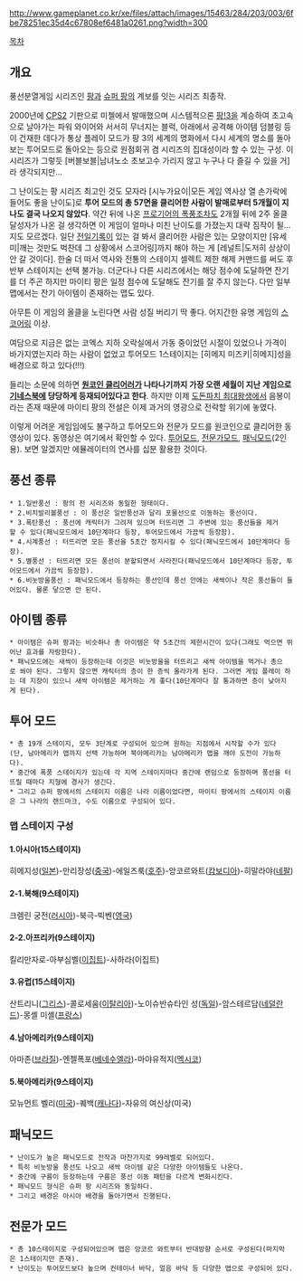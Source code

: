 http://www.gameplanet.co.kr/xe/files/attach/images/15463/284/203/003/6fbe78251ec35d4c67808ef6481a0261.png?width=300

[[목차]]

{{{#!html
<iframe title="YouTube video player" class="youtube-player" type="text/html" width="480" height="390" src="http://www.youtube.com/embed/VcRrvQEEn_U" frameborder="0" allowFullScreen></iframe>
}}}

== 개요 ==
풍선분열게임 시리즈인 [[팡]]과 [[슈퍼 팡]]의 계보를 잇는 시리즈 최종작.

2000년에 [[CPS2]] 기판으로 미첼에서 발매했으며 시스템적으론 [[팡!3]]을 계승하여 초고속으로 날아가는 파워 와이어와 서서히 무너지는 블럭, 아래에서 공격해 아이템 덤블링 등이 건재한 데다가 통상 플레이 모드가 팡 3의 세계의 명화에서 다시 세계의 명소를 돌아보는 투어모드로 돌아오는 등으로 원점회귀 겸 시리즈의 집대성이라 할 수 있는 구성. 이 시리즈가 그렇듯 [버블보블|남녀노소 초보고수 가리지 않고 누구나 다 즐길 수 있을 거]라 생각되지만...

{{{+2 '''난이도가 토나올 정도로 어렵다'''.}}}

그 난이도는 팡 시리즈 최고인 것도 모자라 [시누가요이|모든 게임 역사상 열 손가락에 들어도 좋을 난이도]로 '''투어 모드의 총 57면을 클리어한 사람이 발매로부터 5개월이 지나도 결국 나오지 않았다'''. 약간 뒤에 나온 [[프로기어의 폭풍]]조차도 2개월 뒤에 2주 올클 달성자가 나온 걸 생각하면 이 게임이 얼마나 미친 난이도를 가졌는지 대략 짐작이 될... 지도 모르겠다. 일단 [[전일기록]]이 있는 걸 봐서 클리어한 사람은 있는 모양이지만 [유세미|깨는 것만도 벅찬데 그 상황에서 스코어링]까지 해야 하는 게 [레널트|도저히 상상이 안 갈 것이다]. 한술 더 떠서 역사와 전통의 스테이지 셀렉트 제한 해제 커맨드를 써도 후반부 스테이지는 선택 불가능. 더군다나 다른 시리즈에서는 해당 점수에 도달하면 잔기를 더 주곤 하지만 마이티 팡은 일정 점수에 도달해도 잔기를 잘 주지 않는다. 다만 일부 맵에서는 잔기 아이템이 존재하는 맵도 있다.

아무튼 이 게임의 올클을 노린다면 사람 성질 버리기 딱 좋다. 어지간한 유명 게임의 [[스코어링]] 이상.

여담으로 지금은 없는 코엑스 지하 오락실에서 가동 중이었던 시절이 있었으나 가격이 바가지였는지라 하는 사람이 없었고 투어모드 1스테이지는 [히메지 미즈키|히메지]성을 배경으로 하고 있다(!!!)

들리는 소문에 의하면 '''[[원코인 클리어]]러가 나타나기까지 가장 오랜 세월이 지난 게임으로 [[기네스북]]에 당당하게 등재되어있다고 한다'''. 하지만 이제 [[도돈파치 최대왕생]]에서 음봉이라는 존재 때문에 마이티 팡의 전설은 이제 과거의 영광으로 전락할 위기에 놓였다.

이렇게 어려운 게임임에도 불구하고 투어모드와 전문가 모드를 원코인으로 클리어한 동영상이 있다. 동영상은 여기에서 확인할 수 있다. [http://www.dailymotion.com/video/xkvsom_mighty-pang-tour-mode-arcade-all-clear-6-454-200-pts_videogames 투어모드], [http://www.dailymotion.com/video/xkvx0n_mighty-pang-expert-mode-arcade-all-clear-665-200-pts_videogames 전문가모드], [http://www.tu.tv/videos/mighty-pang-panic-mode-complete-and-endi_1 패닉모드](2인용).
보면 알겠지만 에뮬레이터의 연사를 십분 활용한 것이다.

== 풍선 종류 ==
 * 1.일반풍선 : 팡의 전 시리즈와 동일한 형태이다.
 * 2.비치발리볼풍선 : 이 풍선은 일반풍선과 달리 포물선으로 이동하는 풍선이다.
 * 3.폭탄풍선 : 풍선에 캐릭터가 그려져 있으며 터뜨리면 그 주변에 있는 풍선들을 제거할 수 있다(패닉모드에서 10단계마다 등장, 투어모드에서 가끔씩 등장함).
 * 4.시계풍선 : 터뜨리면 모든 풍선을 5초간 정지시킬 수 있다(패닉모드에서 10단계마다 등장).
 * 5.별풍선 : 터뜨리면 모든 풍선이 분할되면서 사라진다(패닉모드에서 10단계마다 등장, 투어모드에서 가끔씩 등장함).
 * 6.비눗방울풍선 : 패닉모드에서 등장하는 풍선인데 풍선 안에는 새싹이나 작은 풍선들이 들어있다. 물론 닿으면 안 된다.

== 아이템 종류 ==
 * 아이템은 슈퍼 팡과는 비슷하나 총 아이템은 약 5초간의 제한시간이 있다(그래도 먹으면 뛰어난 효과를 자랑한다).
 * 패닉모드에는 새싹이 등장하는데 이것은 비눗방울을 터뜨리고 새싹 아이템을 먹거나 총으로 쏴야 된다. 그렇지 않으면 캐릭터의 층이 한 층씩 올라가게 된다. 그러면 게임 플레이 하는 데 지장이 있으니 새싹 아이템은 제거하는 게 좋다(10단계마다 잘 통과하면 층이 낮아지게 된다).

== 투어 모드 ==
 * 총 19개 스테이지, 모두 3단계로 구성되어 있으며 원하는 지점에서 시작할 수가 있다(단, 남아메리카 맵까지 선택 가능하며 북아메리카는 남아메리카 맵을 깨야 도전이 가능하다).
 * 중간에 폭풍 스테이지가 있는데 각 지역 스테이지마다 중간에 랜덤으로 등장하며 풍선을 터뜨릴 때마다 지형에 경사가 생긴다.
 * 그리고 슈퍼 팡에서의 스테이지 이름은 나라 이름이었다면, 마이티 팡에서의 스테이지 이름은 그 나라의 랜드마크, 수도 이름으로 구성되어 있다.

=== 맵 스테이지 구성 ===

==== 1.아시아(15스테이지) ====
히메지성([[일본]])-만리장성([[중국]])-에일즈룩([[호주]])-앙코르와트([[캄보디아]])-히말라야([[네팔]])

==== 2-1.북해(9스테이지) ====
크렘린 궁전([[러시아]])-북극-빅벤([[영국]])

==== 2-2.아프리카(9스테이지) ====
킬리만자로-아부심벨([[이집트]])-사하라(이집트)

==== 3.유럽(15스테이지) ====
산트리니([[그리스]])-콜로세움([[이탈리아]])-노이슈반슈타인 성([[독일]])-암스테르담([[네덜란드]])-몽셸 미셸([[프랑스]])

==== 4.남아메리카(9스테이지) ====
아마존([[브라질]])-엔젤폭포([[베네수엘라]])-마야유적지([[멕시코]])

==== 5.북아메리카(9스테이지) ====
모뉴먼트 벨리([[미국]])-퀘백([[캐나다]])-자유의 여신상(미국)

== 패닉모드 ==
 * 난이도가 높은 패닉모드로 전작과 마찬가지로 99레벨로 되어있다.
 * 특히 비눗방울 풍선도 나오고 새싹 아이템 같은 다양한 아이템들도 나온다.
 * 중간에 구름이 등장하는데 구름은 풍선 이동 패턴을 다르게 변화시킨다.
 * 패닉모드 형식은 슈퍼 팡 시리즈와 동일하다.
 * 그리고 배경은 아시아 배경을 돌아가면서 진행된다.

== 전문가 모드 ==
 * 총 10스테이지로 구성되어있으며 맵은 앙코르 와트부터 반대방향 순서로 구성된다(마지막은 1스테이지만 존재).
 * 난이도는 투어모드보다 높으며 컨테이너 바닥, 얼음 바닥 등 다양한 맵으로 구성되어 있다.

